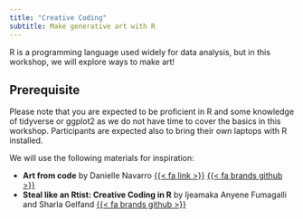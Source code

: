```yaml
---
title: "Creative Coding"
subtitle: Make generative art with R
---
```



R is a programming language used widely for data analysis, but in this workshop, we will explore ways to make art! 

::: callout-warning

## Prerequisite
 
Please note that you are expected to be proficient in R and some knowledge of tidyverse or ggplot2 as we do not have time to cover the basics in this workshop. Participants are expected also to bring their own laptops with R installed.

:::

We will use the following materials for inspiration:

- **Art from code** by Danielle Navarro [{{< fa link >}}](https://art-from-code.netlify.app/) [{{< fa brands github >}}](https://github.com/rstudio-conf-2022/art-from-code)
- **Steal like an Rtist: Creative Coding in R** by Ijeamaka Anyene Fumagalli and Sharla Gelfand [{{< fa brands github >}}](https://github.com/posit-conf-2023/creative-coding)

